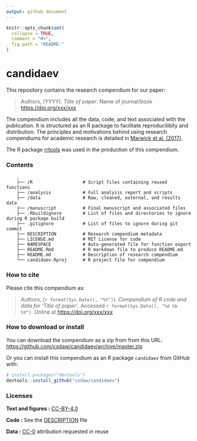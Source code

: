 ```yaml
---
output: github_document
---
```


<!-- README.md is generated from README.Rmd. Please edit that file -->

```r
knitr::opts_chunk$set(
  collapse = TRUE,
  comment = "#>",
  fig.path = "README-"
)
```

# candidaev

This repository contains the research compendium for our paper:

> Authors, (YYYY). _Title of paper_. Name of journal/book <https://doi.org/xxx/xxx>

The compendium includes all the data, code, and text associated with the publication.
It is structured as an R package to facilitate reproducilibity and distribution.
The principles and motivations behind using research compendiums for academic 
research is detailed in [Marwick et al. (2017)](https://doi.org/10.1080/00031305.2017.1375986).

The R package [rrtools](https://github.com/benmarwick/rrtools) was used in the 
production of this compendium.



### Contents

```
    .
    ├── /R                   # Script files containing reused functions
    ├── /analysis            # Full analysis report and scripts
    ├── /data                # Raw, cleaned, external, and results data
    ├── /manuscript          # Final manuscript and associated files
    ├── .Rbuildignore        # List of files and directories to ignore during R package build
    ├── .gitignore           # List of files to ignore during git commit
    ├── DESCRIPTION          # Research compendium metadata
    ├── LICENSE.md           # MIT License for code
    ├── NAMESPACE            # Auto-generated file for function export
    ├── README.Rmd           # R markdown file to produce README.md
    ├── README.md            # Description of research compendium
    └── candidaev.Rproj      # R project file for compendium

```

### How to cite

Please cite this compendium as:

> Authors, (`r format(Sys.Date(), "%Y")`). _Compendium of R code and data for 'Title of paper'_. Accessed `r format(Sys.Date(), "%d %b %Y")`. Online at <https://doi.org/xxx/xxx>

### How to download or install

You can download the compendium as a zip from from this URL: <https://github.com/csdaw/candidaev/archive/master.zip>

Or you can install this compendium as an R package `candidaev` from GitHub with:
```r
# install.packages("devtools")
devtools::install_github("csdaw/candidaev")
```
### Licenses

**Text and figures :**  [CC-BY-4.0](http://creativecommons.org/licenses/by/4.0/)

**Code :** See the [DESCRIPTION](DESCRIPTION) file

**Data :** [CC-0](http://creativecommons.org/publicdomain/zero/1.0/) attribution requested in reuse
